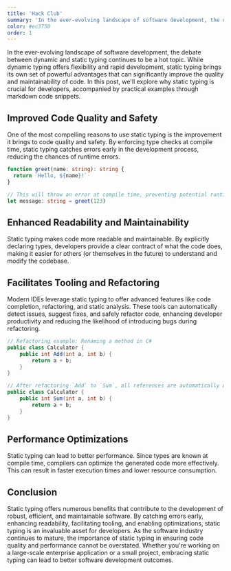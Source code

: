 ```yaml
---
title: 'Hack Club'
summary: 'In the ever-evolving landscape of software development, the debate between dynamic and static typing continues to be a hot topic.'
color: #ec3750
order: 1
---
```


In the ever-evolving landscape of software development, the debate between dynamic and static typing continues to be a hot topic. While dynamic typing offers flexibility and rapid development, static typing brings its own set of powerful advantages that can significantly improve the quality and maintainability of code. In this post, we'll explore why static typing is crucial for developers, accompanied by practical examples through markdown code snippets.

## Improved Code Quality and Safety

One of the most compelling reasons to use static typing is the improvement it brings to code quality and safety. By enforcing type checks at compile time, static typing catches errors early in the development process, reducing the chances of runtime errors.

```ts
function greet(name: string): string {
  return `Hello, ${name}!`
}

// This will throw an error at compile time, preventing potential runtime issues.
let message: string = greet(123)
```

## Enhanced Readability and Maintainability

Static typing makes code more readable and maintainable. By explicitly declaring types, developers provide a clear contract of what the code does, making it easier for others (or themselves in the future) to understand and modify the codebase.

## Facilitates Tooling and Refactoring

Modern IDEs leverage static typing to offer advanced features like code completion, refactoring, and static analysis. These tools can automatically detect issues, suggest fixes, and safely refactor code, enhancing developer productivity and reducing the likelihood of introducing bugs during refactoring.

```csharp
// Refactoring example: Renaming a method in C#
public class Calculator {
    public int Add(int a, int b) {
        return a + b;
    }
}

// After refactoring `Add` to `Sum`, all references are automatically updated.
public class Calculator {
    public int Sum(int a, int b) {
        return a + b;
    }
}
```

## Performance Optimizations

Static typing can lead to better performance. Since types are known at compile time, compilers can optimize the generated code more effectively. This can result in faster execution times and lower resource consumption.

## Conclusion

Static typing offers numerous benefits that contribute to the development of robust, efficient, and maintainable software. By catching errors early, enhancing readability, facilitating tooling, and enabling optimizations, static typing is an invaluable asset for developers. As the software industry continues to mature, the importance of static typing in ensuring code quality and performance cannot be overstated. Whether you're working on a large-scale enterprise application or a small project, embracing static typing can lead to better software development outcomes.
